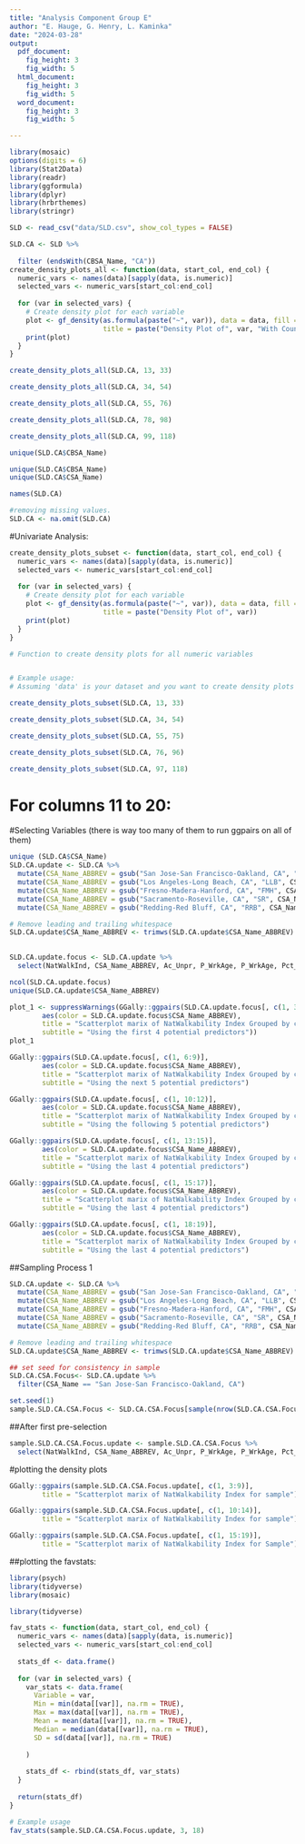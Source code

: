 ```yaml
---
title: "Analysis Component Group E"
author: "E. Hauge, G. Henry, L. Kaminka"
date: "2024-03-28"
output:
  pdf_document:
    fig_height: 3
    fig_width: 5
  html_document:
    fig_height: 3
    fig_width: 5
  word_document:
    fig_height: 3
    fig_width: 5

---
```


```r
library(mosaic)
options(digits = 6)
library(Stat2Data)
library(readr)
library(ggformula)
library(dplyr)
library(hrbrthemes)
library(stringr)
```





```r
SLD <- read_csv("data/SLD.csv", show_col_types = FALSE)

SLD.CA <- SLD %>%
  
  filter (endsWith(CBSA_Name, "CA"))
create_density_plots_all <- function(data, start_col, end_col) {
  numeric_vars <- names(data)[sapply(data, is.numeric)]
  selected_vars <- numeric_vars[start_col:end_col]
  
  for (var in selected_vars) {
    # Create density plot for each variable
    plot <- gf_density(as.formula(paste("~", var)), data = data, fill = ~CBSA_Name,  
                       title = paste("Density Plot of", var, "With Counties"))
    print(plot)
  }
}


```


```r
create_density_plots_all(SLD.CA, 13, 33)
```


```r
create_density_plots_all(SLD.CA, 34, 54)
```


```r
create_density_plots_all(SLD.CA, 55, 76)
```

```r
create_density_plots_all(SLD.CA, 78, 98)
```

```r
create_density_plots_all(SLD.CA, 99, 118)
```



```r
unique(SLD.CA$CBSA_Name)
```

```r

unique(SLD.CA$CBSA_Name)
unique(SLD.CA$CSA_Name)
```



```r


names(SLD.CA)

#removing missing values. 
SLD.CA <- na.omit(SLD.CA)
```



#Univariate Analysis: 
```r

create_density_plots_subset <- function(data, start_col, end_col) {
  numeric_vars <- names(data)[sapply(data, is.numeric)]
  selected_vars <- numeric_vars[start_col:end_col]
  
  for (var in selected_vars) {
    # Create density plot for each variable
    plot <- gf_density(as.formula(paste("~", var)), data = data, fill = ~CSA_Name,  
                       title = paste("Density Plot of", var))
    print(plot)
  }
}

# Function to create density plots for all numeric variables


# Example usage:
# Assuming 'data' is your dataset and you want to create density plots for columns 1 to 10:
```

```r
create_density_plots_subset(SLD.CA, 13, 33)
```


```r
create_density_plots_subset(SLD.CA, 34, 54)
```


```r
create_density_plots_subset(SLD.CA, 55, 75)
```

```r
create_density_plots_subset(SLD.CA, 76, 96)
```


```r
create_density_plots_subset(SLD.CA, 97, 118)

```


# For columns 11 to 20:


#Selecting Variables (there is way too many of them to run ggpairs on all of them)
```r

unique (SLD.CA$CSA_Name)
SLD.CA.update <- SLD.CA %>%
  mutate(CSA_Name_ABBREV = gsub("San Jose-San Francisco-Oakland, CA", "SJSFO", CSA_Name)) %>%
  mutate(CSA_Name_ABBREV = gsub("Los Angeles-Long Beach, CA", "LLB", CSA_Name_ABBREV)) %>%
  mutate(CSA_Name_ABBREV = gsub("Fresno-Madera-Hanford, CA", "FMH", CSA_Name_ABBREV)) %>%
  mutate(CSA_Name_ABBREV = gsub("Sacramento-Roseville, CA", "SR", CSA_Name_ABBREV)) %>%
  mutate(CSA_Name_ABBREV = gsub("Redding-Red Bluff, CA", "RRB", CSA_Name_ABBREV))

# Remove leading and trailing whitespace
SLD.CA.update$CSA_Name_ABBREV <- trimws(SLD.CA.update$CSA_Name_ABBREV)

  
SLD.CA.update.focus <- SLD.CA.update %>%
  select(NatWalkInd, CSA_Name_ABBREV, Ac_Unpr, P_WrkAge, P_WrkAge, Pct_AO0, Pct_AO1, Pct_AO2p, R_LowWageWk, R_MedWageWk, R_HiWageWk, R_PCTLOWWAGE, E_LowWageWk, E_MedWageWk, E_HiWageWk, E_PctLowWage, D5AR, D5AE, D5BR, D5BE, D2A_JPHH, D2A_WRKEMP, D3AAO, D3AMM, D3APO)

ncol(SLD.CA.update.focus)
unique(SLD.CA.update$CSA_Name_ABBREV)
```

```r
plot_1 <- suppressWarnings(GGally::ggpairs(SLD.CA.update.focus[, c(1, 3:5)], 
        aes(color = SLD.CA.update.focus$CSA_Name_ABBREV),
        title = "Scatterplot marix of NatWalkability Index Grouped by city", 
        subtitle = "Using the first 4 potential predictors"))
plot_1
```


```r

GGally::ggpairs(SLD.CA.update.focus[, c(1, 6:9)], 
        aes(color = SLD.CA.update.focus$CSA_Name_ABBREV),
        title = "Scatterplot marix of NatWalkability Index Grouped by city", 
        subtitle = "Using the next 5 potential predictors")
```

```r
GGally::ggpairs(SLD.CA.update.focus[, c(1, 10:12)], 
        aes(color = SLD.CA.update.focus$CSA_Name_ABBREV),
        title = "Scatterplot marix of NatWalkability Index Grouped by city", 
        subtitle = "Using the following 5 potential predictors")
```

```r
GGally::ggpairs(SLD.CA.update.focus[, c(1, 13:15)], 
        aes(color = SLD.CA.update.focus$CSA_Name_ABBREV),
        title = "Scatterplot marix of NatWalkability Index Grouped by city", 
        subtitle = "Using the last 4 potential predictors")
```


```r
GGally::ggpairs(SLD.CA.update.focus[, c(1, 15:17)], 
        aes(color = SLD.CA.update.focus$CSA_Name_ABBREV),
        title = "Scatterplot marix of NatWalkability Index Grouped by city", 
        subtitle = "Using the last 4 potential predictors")
```

```r
GGally::ggpairs(SLD.CA.update.focus[, c(1, 18:19)], 
        aes(color = SLD.CA.update.focus$CSA_Name_ABBREV),
        title = "Scatterplot marix of NatWalkability Index Grouped by city", 
        subtitle = "Using the last 4 potential predictors")
```


##Sampling Process 1 
```r

SLD.CA.update <- SLD.CA %>%
  mutate(CSA_Name_ABBREV = gsub("San Jose-San Francisco-Oakland, CA", "SJSFO", CSA_Name)) %>%
  mutate(CSA_Name_ABBREV = gsub("Los Angeles-Long Beach, CA", "LLB", CSA_Name_ABBREV)) %>%
  mutate(CSA_Name_ABBREV = gsub("Fresno-Madera-Hanford, CA", "FMH", CSA_Name_ABBREV)) %>%
  mutate(CSA_Name_ABBREV = gsub("Sacramento-Roseville, CA", "SR", CSA_Name_ABBREV)) %>%
  mutate(CSA_Name_ABBREV = gsub("Redding-Red Bluff, CA", "RRB", CSA_Name_ABBREV))

# Remove leading and trailing whitespace
SLD.CA.update$CSA_Name_ABBREV <- trimws(SLD.CA.update$CSA_Name_ABBREV)

## set seed for consistency in sample
SLD.CA.CSA.Focus<- SLD.CA.update %>%
  filter(CSA_Name == "San Jose-San Francisco-Oakland, CA")

set.seed(1)
sample.SLD.CA.CSA.Focus <- SLD.CA.CSA.Focus[sample(nrow(SLD.CA.CSA.Focus), size=377), ]


```

##After first pre-selection
```r
sample.SLD.CA.CSA.Focus.update <- sample.SLD.CA.CSA.Focus %>%
  select(NatWalkInd, CSA_Name_ABBREV, Ac_Unpr, P_WrkAge, P_WrkAge, Pct_AO0, Pct_AO1, Pct_AO2p, R_LowWageWk, R_MedWageWk, R_HiWageWk, R_PCTLOWWAGE, E_LowWageWk, E_MedWageWk, E_HiWageWk, E_PctLowWage, D5AR, D5AE, D5BR, D5BE, D2A_JPHH, D2A_WRKEMP, D3AAO, D3AMM, D3APO)
```



#plotting the density plots
```r
GGally::ggpairs(sample.SLD.CA.CSA.Focus.update[, c(1, 3:9)], 
        title = "Scatterplot marix of NatWalkability Index for sample")
```


```r

GGally::ggpairs(sample.SLD.CA.CSA.Focus.update[, c(1, 10:14)], 
        title = "Scatterplot marix of NatWalkability Index for sample")
```

```r
GGally::ggpairs(sample.SLD.CA.CSA.Focus.update[, c(1, 15:19)], 
        title = "Scatterplot marix of NatWalkability Index for Sample")
```


##plotting the favstats: 
```r
library(psych)
library(tidyverse)
library(mosaic)

library(tidyverse)

fav_stats <- function(data, start_col, end_col) {
  numeric_vars <- names(data)[sapply(data, is.numeric)]
  selected_vars <- numeric_vars[start_col:end_col]
  
  stats_df <- data.frame()
  
  for (var in selected_vars) {
    var_stats <- data.frame(
      Variable = var,
      Min = min(data[[var]], na.rm = TRUE),
      Max = max(data[[var]], na.rm = TRUE),
      Mean = mean(data[[var]], na.rm = TRUE),
      Median = median(data[[var]], na.rm = TRUE),
      SD = sd(data[[var]], na.rm = TRUE)
      
    )
    
    stats_df <- rbind(stats_df, var_stats)
  }
  
  return(stats_df)
}

# Example usage
fav_stats(sample.SLD.CA.CSA.Focus.update, 3, 18)



```
